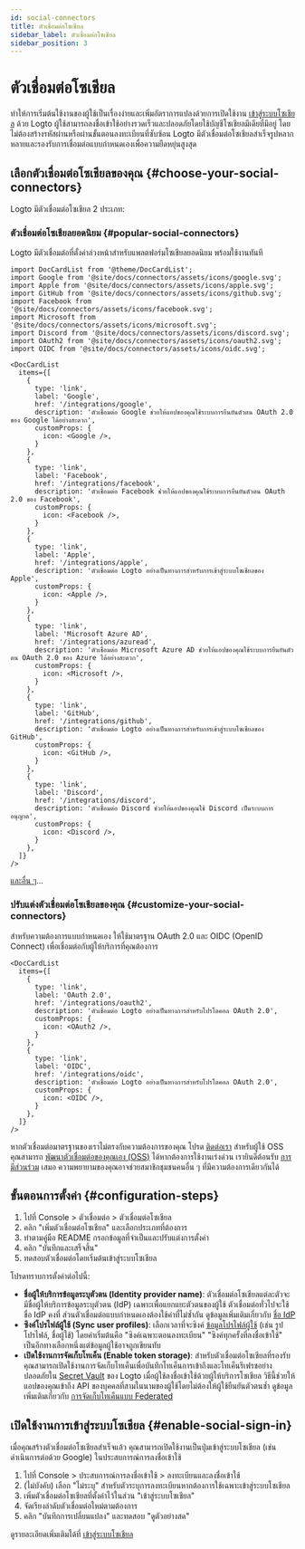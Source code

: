 ```yaml
---
id: social-connectors
title: ตัวเชื่อมต่อโซเชียล
sidebar_label: ตัวเชื่อมต่อโซเชียล
sidebar_position: 3
---
```


# ตัวเชื่อมต่อโซเชียล

ทำให้การเริ่มต้นใช้งานของผู้ใช้เป็นเรื่องง่ายและเพิ่มอัตราการแปลงด้วยการเปิดใช้งาน [เข้าสู่ระบบโซเชียล](/end-user-flows/sign-up-and-sign-in/social-sign-in) ด้วย Logto ผู้ใช้สามารถลงชื่อเข้าใช้อย่างรวดเร็วและปลอดภัยโดยใช้บัญชีโซเชียลมีเดียที่มีอยู่ โดยไม่ต้องสร้างรหัสผ่านหรือผ่านขั้นตอนลงทะเบียนที่ซับซ้อน Logto มีตัวเชื่อมต่อโซเชียลสำเร็จรูปหลากหลายและรองรับการเชื่อมต่อแบบกำหนดเองเพื่อความยืดหยุ่นสูงสุด

## เลือกตัวเชื่อมต่อโซเชียลของคุณ \{#choose-your-social-connectors}

Logto มีตัวเชื่อมต่อโซเชียล 2 ประเภท:

### ตัวเชื่อมต่อโซเชียลยอดนิยม \{#popular-social-connectors}

Logto มีตัวเชื่อมต่อที่ตั้งค่าล่วงหน้าสำหรับแพลตฟอร์มโซเชียลยอดนิยม พร้อมใช้งานทันที

```mdx-code-block
import DocCardList from '@theme/DocCardList';
import Google from '@site/docs/connectors/assets/icons/google.svg';
import Apple from '@site/docs/connectors/assets/icons/apple.svg';
import GitHub from '@site/docs/connectors/assets/icons/github.svg';
import Facebook from '@site/docs/connectors/assets/icons/facebook.svg';
import Microsoft from '@site/docs/connectors/assets/icons/microsoft.svg';
import Discord from '@site/docs/connectors/assets/icons/discord.svg';
import OAuth2 from '@site/docs/connectors/assets/icons/oauth2.svg';
import OIDC from '@site/docs/connectors/assets/icons/oidc.svg';

<DocCardList
  items={[
    {
      type: 'link',
      label: 'Google',
      href: '/integrations/google',
      description: 'ตัวเชื่อมต่อ Google ช่วยให้แอปของคุณใช้ระบบการยืนยันตัวตน OAuth 2.0 ของ Google ได้อย่างสะดวก',
      customProps: {
        icon: <Google />,
      }
    },
    {
      type: 'link',
      label: 'Facebook',
      href: '/integrations/facebook',
      description: 'ตัวเชื่อมต่อ Facebook ช่วยให้แอปของคุณใช้ระบบการยืนยันตัวตน OAuth 2.0 ของ Facebook',
      customProps: {
        icon: <Facebook />,
      }
    },
    {
      type: 'link',
      label: 'Apple',
      href: '/integrations/apple',
      description: 'ตัวเชื่อมต่อ Logto อย่างเป็นทางการสำหรับการเข้าสู่ระบบโซเชียลของ Apple',
      customProps: {
        icon: <Apple />,
      }
    },
    {
      type: 'link',
      label: 'Microsoft Azure AD',
      href: '/integrations/azuread',
      description: 'ตัวเชื่อมต่อ Microsoft Azure AD ช่วยให้แอปของคุณใช้ระบบการยืนยันตัวตน OAuth 2.0 ของ Azure ได้อย่างสะดวก',
      customProps: {
        icon: <Microsoft />,
      }
    },
    {
      type: 'link',
      label: 'GitHub',
      href: '/integrations/github',
      description: 'ตัวเชื่อมต่อ Logto อย่างเป็นทางการสำหรับการเข้าสู่ระบบโซเชียลของ GitHub',
      customProps: {
        icon: <GitHub />,
      }
    },
    {
      type: 'link',
      label: 'Discord',
      href: '/integrations/discord',
      description: 'ตัวเชื่อมต่อ Discord ช่วยให้แอปของคุณใช้ Discord เป็นระบบการอนุญาต',
      customProps: {
        icon: <Discord />,
      }
    },
  ]}
/>
```

[และอื่น ๆ](/integrations)...

### ปรับแต่งตัวเชื่อมต่อโซเชียลของคุณ \{#customize-your-social-connectors}

สำหรับความต้องการแบบกำหนดเอง ให้ใช้มาตรฐาน OAuth 2.0 และ OIDC (OpenID Connect) เพื่อเชื่อมต่อกับผู้ให้บริการที่คุณต้องการ

```mdx-code-block
<DocCardList
  items={[
    {
      type: 'link',
      label: 'OAuth 2.0',
      href: '/integrations/oauth2',
      description: 'ตัวเชื่อมต่อ Logto อย่างเป็นทางการสำหรับโปรโตคอล OAuth 2.0',
      customProps: {
        icon: <OAuth2 />,
      }
    },
    {
      type: 'link',
      label: 'OIDC',
      href: '/integrations/oidc',
      description: 'ตัวเชื่อมต่อ Logto อย่างเป็นทางการสำหรับโปรโตคอล OAuth 2.0',
      customProps: {
        icon: <OIDC />,
      }
    },
  ]}
/>
```

หากตัวเชื่อมต่อมาตรฐานของเราไม่ตรงกับความต้องการของคุณ โปรด [ติดต่อเรา](https://logto.productlane.com/roadmap) สำหรับผู้ใช้ OSS คุณสามารถ [พัฒนาตัวเชื่อมต่อของคุณเอง (OSS)](/logto-oss/develop-your-connector/implement-connectors#build-a-social-connector) ได้หากต้องการใช้งานเร่งด่วน เรายินดีต้อนรับ [การมีส่วนร่วม](/logto-oss/contribution) เสมอ ความพยายามของคุณอาจช่วยสมาชิกชุมชนคนอื่น ๆ ที่มีความต้องการเดียวกันได้

## ขั้นตอนการตั้งค่า \{#configuration-steps}

1. ไปที่ <CloudLink to="/connectors/social">Console > ตัวเชื่อมต่อ > ตัวเชื่อมต่อโซเชียล</CloudLink>
2. คลิก "เพิ่มตัวเชื่อมต่อโซเชียล" และเลือกประเภทที่ต้องการ
3. ทำตามคู่มือ README กรอกข้อมูลที่จำเป็นและปรับแต่งการตั้งค่า
4. คลิก "บันทึกและเสร็จสิ้น"
5. ทดสอบตัวเชื่อมต่อโดยเริ่มต้นเข้าสู่ระบบโซเชียล

โปรดทราบการตั้งค่าต่อไปนี้:

- **ชื่อผู้ให้บริการข้อมูลระบุตัวตน (Identity provider name)**: ตัวเชื่อมต่อโซเชียลแต่ละตัวจะมีชื่อผู้ให้บริการข้อมูลระบุตัวตน (IdP) เฉพาะเพื่อแยกแยะตัวตนของผู้ใช้ ตัวเชื่อมต่อทั่วไปจะใช้ชื่อ IdP คงที่ ส่วนตัวเชื่อมต่อแบบกำหนดเองต้องใช้ค่าที่ไม่ซ้ำกัน ดูข้อมูลเพิ่มเติมเกี่ยวกับ [ชื่อ IdP](/connectors/connector-data-structure#target-identity-provider-name)
- **ซิงค์โปรไฟล์ผู้ใช้ (Sync user profiles)**: เลือกเวลาที่จะซิงค์ [ข้อมูลโปรไฟล์ผู้ใช้](/user-management/user-data#social-identities) (เช่น รูปโปรไฟล์, ชื่อผู้ใช้) โดยค่าเริ่มต้นคือ "ซิงค์เฉพาะตอนลงทะเบียน" "ซิงค์ทุกครั้งที่ลงชื่อเข้าใช้" เป็นอีกทางเลือกหนึ่งแต่ข้อมูลผู้ใช้อาจถูกเขียนทับ
- **เปิดใช้งานการจัดเก็บโทเค็น (Enable token storage)**: สำหรับตัวเชื่อมต่อโซเชียลที่รองรับ คุณสามารถเปิดใช้งานการจัดเก็บโทเค็นเพื่อบันทึกโทเค็นการเข้าถึงและโทเค็นรีเฟรชอย่างปลอดภัยใน [Secret Vault](/secret-vault) ของ Logto เมื่อผู้ใช้ลงชื่อเข้าใช้ด้วยผู้ให้บริการโซเชียล วิธีนี้ช่วยให้แอปของคุณเข้าถึง API ของบุคคลที่สามในนามของผู้ใช้โดยไม่ต้องให้ผู้ใช้ยืนยันตัวตนซ้ำ ดูข้อมูลเพิ่มเติมเกี่ยวกับ [การจัดเก็บโทเค็นแบบ Federated](/secret-vault/federated-token-set)

## เปิดใช้งานการเข้าสู่ระบบโซเชียล \{#enable-social-sign-in}

เมื่อคุณสร้างตัวเชื่อมต่อโซเชียลสำเร็จแล้ว คุณสามารถเปิดใช้งานเป็นปุ่มเข้าสู่ระบบโซเชียล (เช่น ดำเนินการต่อด้วย Google) ในประสบการณ์การลงชื่อเข้าใช้

1. ไปที่ <CloudLink to="/sign-in-experience/sign-up-and-sign-in">Console > ประสบการณ์การลงชื่อเข้าใช้ > ลงทะเบียนและลงชื่อเข้าใช้</CloudLink>
2. (ไม่บังคับ) เลือก "ไม่ระบุ" สำหรับตัวระบุการลงทะเบียนหากต้องการใช้เฉพาะเข้าสู่ระบบโซเชียล
3. เพิ่มตัวเชื่อมต่อโซเชียลที่ตั้งค่าไว้ในส่วน "เข้าสู่ระบบโซเชียล"
4. จัดเรียงลำดับตัวเชื่อมต่อใหม่ตามต้องการ
5. คลิก "บันทึกการเปลี่ยนแปลง" และทดสอบ "ดูตัวอย่างสด"

ดูรายละเอียดเพิ่มเติมได้ที่ [เข้าสู่ระบบโซเชียล](/end-user-flows/sign-up-and-sign-in/social-sign-in)
